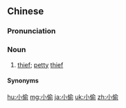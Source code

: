 ==Chinese==
{{zh-forms}}

===Pronunciation===
{{zh-pron
|m=xiǎotōu,er=y
|c=siu2 tau1
|mn=qz,xm,zz:sió-thau
|cat=n
}}

===Noun===
{{zh-noun}}

# [[thief]]; [[petty]] [[thief]]

====Synonyms====
{{zh-dial}}

[[hu:小偷]]
[[mg:小偷]]
[[ja:小偷]]
[[uk:小偷]]
[[zh:小偷]]